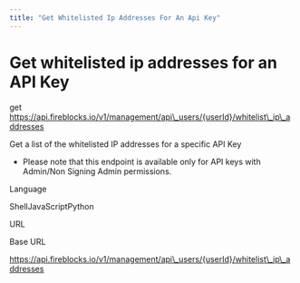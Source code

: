 ```yaml
---
title: "Get Whitelisted Ip Addresses For An Api Key"
---
```

  
  # Get whitelisted ip addresses for an API Key

get https://api.fireblocks.io/v1/management/api\_users/{userId}/whitelist\_ip\_addresses

Get a list of the whitelisted IP addresses for a specific API Key

*   Please note that this endpoint is available only for API keys with Admin/Non Signing Admin permissions.

Language

ShellJavaScriptPython

URL

Base URL

https://api.fireblocks.io/v1/management/api\_users/{userId}/whitelist\_ip\_addresses